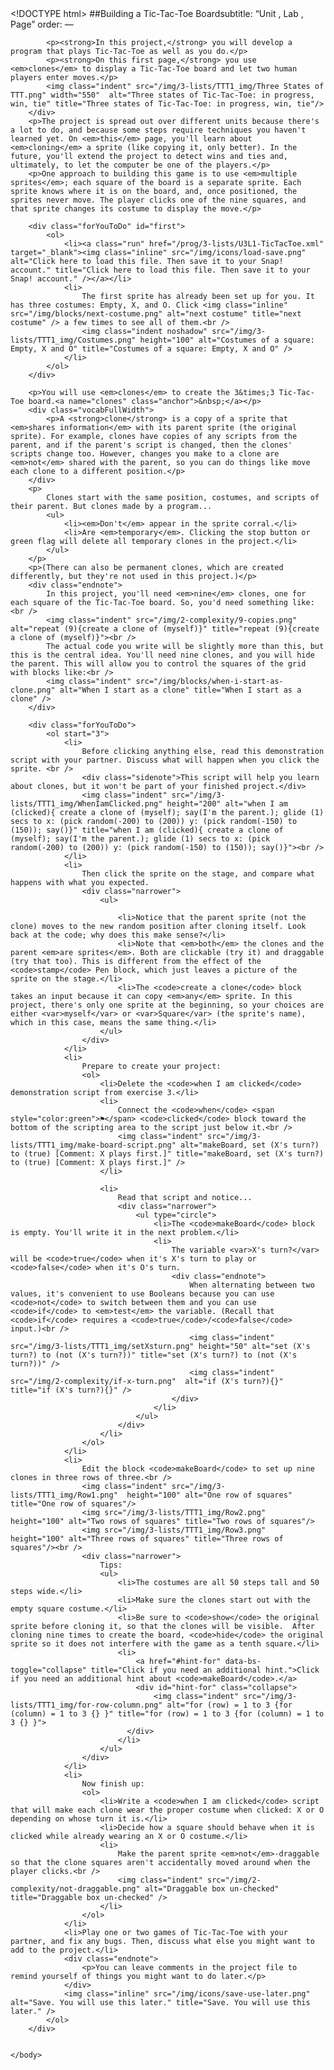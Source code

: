 <!DOCTYPE html>
<html lang="en">
    <head>
		<meta http-equiv="content-type" content="text/html; charset=utf-8" />
        <script type="text/javascript" src="/llab/loader.js"></script>
        <title>Unit 3 Lab 1: Dealing with Complexity, Page 5</title>
    </head>

    <body> 
		##Building a Tic-Tac-Toe Boardsubtitle: "Unit , Lab , Page"
order:
---
        <div class="learn">
            <p><strong>In this project,</strong> you will develop a program that plays Tic-Tac-Toe as well as you do.</p>
            <p><strong>On this first page,</strong> you use <em>clones</em> to display a Tic-Tac-Toe board and let two human players enter moves.</p>
            <img class="indent" src="/img/3-lists/TTT1_img/Three States of TTT.png" width="550"  alt="Three states of Tic-Tac-Toe: in progress, win, tie" title="Three states of Tic-Tac-Toe: in progress, win, tie"/>
        </div>
		<p>The project is spread out over different units because there's a lot to do, and because some steps require techniques you haven't learned yet. On <em>this</em> page, you'll learn about <em>cloning</em> a sprite (like copying it, only better). In the future, you'll extend the project to detect wins and ties and, ultimately, to let the computer be one of the players.</p>
		<p>One approach to building this game is to use <em>multiple sprites</em>; each square of the board is a separate sprite. Each sprite knows where it is on the board, and, once positioned, the sprites never move. The player clicks one of the nine squares, and that sprite changes its costume to display the move.</p>
        
        <div class="forYouToDo" id="first">
            <ol>
                <li><a class="run" href="/prog/3-lists/U3L1-TicTacToe.xml" target="_blank"><img class="inline" src="/img/icons/load-save.png" alt="Click here to load this file. Then save it to your Snap! account." title="Click here to load this file. Then save it to your Snap! account." /></a></li>
                <li>
                	The first sprite has already been set up for you. It has three costumes: Empty, X, and O. Click <img class="inline" src="/img/blocks/next-costume.png" alt="next costume" title="next costume" /> a few times to see all of them.<br />
                    <img class="indent noshadow" src="/img/3-lists/TTT1_img/Costumes.png" height="100" alt="Costumes of a square: Empty, X and O" title="Costumes of a square: Empty, X and O" />
				</li>
            </ol>
        </div>
        
        <p>You will use <em>clones</em> to create the 3&times;3 Tic-Tac-Toe board.<a name="clones" class="anchor">&nbsp;</a></p>
        <div class="vocabFullWidth">
            <p>A <strong>clone</strong> is a copy of a sprite that <em>shares information</em> with its parent sprite (the original sprite). For example, clones have copies of any scripts from the parent, and if the parent's script is changed, then the clones' scripts change too. However, changes you make to a clone are <em>not</em> shared with the parent, so you can do things like move each clone to a different position.</p>
        </div>
        <p>
            Clones start with the same position, costumes, and scripts of their parent. But clones made by a program...
			<ul>
                <li><em>Don't</em> appear in the sprite corral.</li>
                <li>Are <em>temporary</em>. Clicking the stop button or green flag will delete all temporary clones in the project.</li>
            </ul>
        </p>
		<p>(There can also be permanent clones, which are created differently, but they're not used in this project.)</p>
		<div class="endnote">
			In this project, you'll need <em>nine</em> clones, one for each square of the Tic-Tac-Toe board. So, you'd need something like:<br />
			<img class="indent" src="/img/2-complexity/9-copies.png" alt="repeat (9){create a clone of (myself)}" title="repeat (9){create a clone of (myself)}"><br />
			The actual code you write will be slightly more than this, but this is the central idea. You'll need nine clones, and you will hide the parent. This will allow you to control the squares of the grid with blocks like:<br />
			<img class="indent" src="/img/blocks/when-i-start-as-clone.png" alt="When I start as a clone" title="When I start as a clone" />
		</div>
        
        <div class="forYouToDo">
			<ol start="3">
	            <li>
                    Before clicking anything else, read this demonstration script with your partner. Discuss what will happen when you click the sprite. <br />
                    <div class="sidenote">This script will help you learn about clones, but it won't be part of your finished project.</div>
                    <img class="indent" src="/img/3-lists/TTT1_img/WhenIamClicked.png" height="200" alt="when I am (clicked){ create a clone of (myself); say(I'm the parent.); glide (1) secs to x: (pick random(-200) to (200)) y: (pick random(-150) to (150)); say()}" title="when I am (clicked){ create a clone of (myself); say(I'm the parent.); glide (1) secs to x: (pick random(-200) to (200)) y: (pick random(-150) to (150)); say()}"><br />
                </li>
                <li>
                	Then click the sprite on the stage, and compare what happens with what you expected.
                    <div class="narrower">				
                    	<ul>
                        	
							<li>Notice that the parent sprite (not the clone) moves to the new random position after cloning itself. Look back at the code; why does this make sense?</li>
                    		<li>Note that <em>both</em> the clones and the parent <em>are sprites</em>. Both are clickable (try it) and draggable (try that too). This is different from the effect of the <code>stamp</code> Pen block, which just leaves a picture of the sprite on the stage.</li>
                            <li>The <code>create a clone</code> block takes an input because it can copy <em>any</em> sprite. In this project, there's only one sprite at the beginning, so your choices are either <var>myself</var> or <var>Square</var> (the sprite's name), which in this case, means the same thing.</li>
						</ul>
					</div>           
                </li>
                <li>
                    Prepare to create your project:
                    <ol>
                        <li>Delete the <code>when I am clicked</code> demonstration script from exercise 3.</li>
                        <li>
                            Connect the <code>when</code> <span style="color:green">⚑</span> <code>clicked</code> block toward the bottom of the scripting area to the script just below it.<br />
                            <img class="indent" src="/img/3-lists/TTT1_img/make-board-script.png" alt="makeBoard, set (X's turn?) to (true) [Comment: X plays first.]" title="makeBoard, set (X's turn?) to (true) [Comment: X plays first.]" />
                        </li> 
                    	
						<li>
                            Read that script and notice...             
                            <div class="narrower">
                                <ul type="circle">
                                    <li>The <code>makeBoard</code> block is empty. You'll write it in the next problem.</li>
                                    <li>
                                        The variable <var>X's turn?</var> will be <code>true</code> when it's X's turn to play or <code>false</code> when it's O's turn. 
                                        <div class="endnote">
                                            When alternating between two values, it's convenient to use Booleans because you can use <code>not</code> to switch between them and you can use <code>if</code> to <em>test</em> the variable. (Recall that <code>if</code> requires a <code>true</code>/<code>false</code> input.)<br />
                                            <img class="indent" src="/img/3-lists/TTT1_img/setXsturn.png" height="50" alt="set (X's turn?) to (not (X's turn?))" title="set (X's turn?) to (not (X's turn?))" />
                                            <img class="indent" src="/img/2-complexity/if-x-turn.png"  alt="if (X's turn?){}" title="if (X's turn?){}" />
                                        </div>
                                    </li>
                                </ul>
                            </div>
                        </li>
					</ol>            
				</li>
                <li>
                    Edit the block <code>makeBoard</code> to set up nine clones in three rows of three.<br />
                    <img class="indent" src="/img/3-lists/TTT1_img/Row1.png"  height="100" alt="One row of squares" title="One row of squares"/>
                    <img src="/img/3-lists/TTT1_img/Row2.png"  height="100" alt="Two rows of squares" title="Two rows of squares"/>
                    <img src="/img/3-lists/TTT1_img/Row3.png"  height="100" alt="Three rows of squares" title="Three rows of squares"/><br />
                    <div class="narrower">
                        Tips:
                        <ul>
                            <li>The costumes are all 50 steps tall and 50 steps wide.</li>
                            <li>Make sure the clones start out with the empty square costume.</li>
                            <li>Be sure to <code>show</code> the original sprite before cloning it, so that the clones will be visible.  After cloning nine times to create the board, <code>hide</code> the original sprite so it does not interfere with the game as a tenth square.</li>
                            <li>
                                <a href="#hint-for" data-bs-toggle="collapse" title="Click if you need an additional hint.">Click if you need an additional hint about <code>makeBoard</code>.</a>
                                <div id="hint-for" class="collapse">
                                	<img class="indent" src="/img/3-lists/TTT1_img/for-row-column.png" alt="for (row) = 1 to 3 {for (column) = 1 to 3 {} }" title="for (row) = 1 to 3 {for (column) = 1 to 3 {} }">
                              </div>
							</li>
                        </ul>
                    </div>
                </li>
                <li>
                    Now finish up:
                    <ol>
                        <li>Write a <code>when I am clicked</code> script that will make each clone wear the proper costume when clicked: X or O depending on whose turn it is.</li>
                        <li>Decide how a square should behave when it is clicked while already wearing an X or O costume.</li>
                        <li>
                            Make the parent sprite <em>not</em>-draggable so that the clone squares aren't accidentally moved around when the player clicks.<br />
                            <img class="indent" src="/img/2-complexity/not-draggable.png" alt="Draggable box un-checked" title="Draggable box un-checked" />
                    	</li>
                	</ol>
                </li>
                <li>Play one or two games of Tic-Tac-Toe with your partner, and fix any bugs. Then, discuss what else you might want to add to the project.</li>
                <div class="endnote">
                    <p>You can leave comments in the project file to remind yourself of things you might want to do later.</p>
                </div>
                <img class="inline" src="/img/icons/save-use-later.png" alt="Save. You will use this later." title="Save. You will use this later." />
            </ol>
		</div>		
		
    
    </body>
</html>
